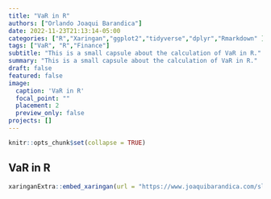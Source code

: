 ```yaml
---
title: "VaR in R"
authors: ["Orlando Joaqui Barandica"] 
date: 2022-11-23T21:13:14-05:00
categories: ["R","Xaringan","ggplot2","tidyverse","dplyr","Rmarkdown" ]
tags: ["VaR", "R","Finance"]
subtitle: "This is a small capsule about the calculation of VaR in R."
summary: "This is a small capsule about the calculation of VaR in R."
draft: false
featured: false
image:
  caption: 'VaR in R'
  focal_point: ""
  placement: 2
  preview_only: false
projects: []
---
```


```r
knitr::opts_chunk$set(collapse = TRUE)
```


## VaR in R

```r
xaringanExtra::embed_xaringan(url = "https://www.joaquibarandica.com/slides/VaR.html#1", ratio = "16:9")
```




